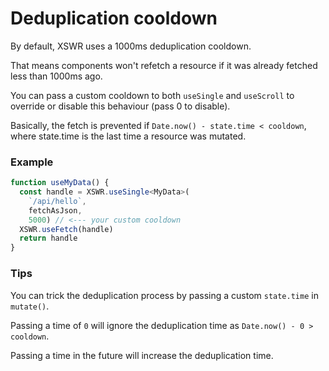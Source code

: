 # Deduplication cooldown

By default, XSWR uses a 1000ms deduplication cooldown. 

That means components won't refetch a resource if it was already fetched less than 1000ms ago.

You can pass a custom cooldown to both `useSingle` and `useScroll` to override or disable this behaviour (pass 0 to disable).

Basically, the fetch is prevented if `Date.now() - state.time < cooldown`, where state.time is the last time a resource was mutated.

### Example

```typescript
function useMyData() {
  const handle = XSWR.useSingle<MyData>(
    `/api/hello`, 
    fetchAsJson,
    5000) // <--- your custom cooldown
  XSWR.useFetch(handle)
  return handle
}
```

### Tips

You can trick the deduplication process by passing a custom `state.time` in `mutate()`.

Passing a time of `0` will ignore the deduplication time as `Date.now() - 0 > cooldown`.

Passing a time in the future will increase the deduplication time.